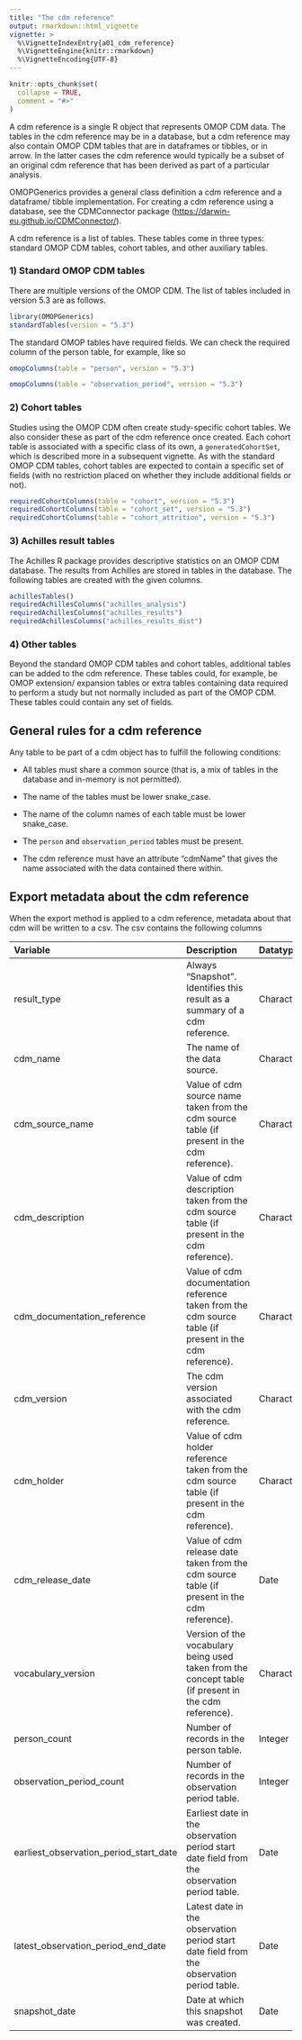 ```yaml
---
title: "The cdm reference"
output: rmarkdown::html_vignette
vignette: >
  %\VignetteIndexEntry{a01_cdm_reference}
  %\VignetteEngine{knitr::rmarkdown}
  %\VignetteEncoding{UTF-8}
---
```


```r
knitr::opts_chunk$set(
  collapse = TRUE,
  comment = "#>"
)
```

A cdm reference is a single R object that represents OMOP CDM data. The tables in the cdm reference may be in a database, but a cdm reference may also contain OMOP CDM tables that are in dataframes or tibbles, or in arrow. In the latter cases the cdm reference would typically be a subset of an original cdm reference that has been derived as part of a particular analysis.

OMOPGenerics provides a general class definition a cdm reference and a dataframe/ tibble implementation. For creating a cdm reference using a database, see the CDMConnector package (<https://darwin-eu.github.io/CDMConnector/>).

A cdm reference is a list of tables. These tables come in three types: standard OMOP CDM tables, cohort tables, and other auxiliary tables.

### 1) Standard OMOP CDM tables

There are multiple versions of the OMOP CDM. The list of tables included in version 5.3 are as follows.

```r
library(OMOPGenerics)
standardTables(version = "5.3")
```

The standard OMOP tables have required fields. We can check the required column of the person table, for example, like so 
```r
omopColumns(table = "person", version = "5.3")
```

```r
omopColumns(table = "observation_period", version = "5.3")
```


### 2) Cohort tables

Studies using the OMOP CDM often create study-specific cohort tables. We also consider these as part of the cdm reference once created. Each cohort table is associated with a specific class of its own, a `generatedCohortSet`, which is described more in a subsequent vignette. As with the standard OMOP CDM tables, cohort tables are expected to contain a specific set of fields (with no restriction placed on whether they include additional fields or not).

```r
requiredCohortColumns(table = "cohort", version = "5.3")
requiredCohortColumns(table = "cohort_set", version = "5.3")
requiredCohortColumns(table = "cohort_attrition", version = "5.3")
```

### 3) Achilles result tables

The Achilles R package provides descriptive statistics on an OMOP CDM database. The results from Achilles are stored in tables in the database. The following tables are created with the given columns.

```r
achillesTables()
requiredAchillesColumns("achilles_analysis")
requiredAchillesColumns("achilles_results")
requiredAchillesColumns("achilles_results_dist")
```

### 4) Other tables

Beyond the standard OMOP CDM tables and cohort tables, additional tables can be added to the cdm reference. These tables could, for example, be OMOP extension/ expansion tables or extra tables containing data required to perform a study but not normally included as part of the OMOP CDM. These tables could contain any set of fields.

## General rules for a cdm reference

Any table to be part of a cdm object has to fulfill the following conditions:

-   All tables must share a common source (that is, a mix of tables in the database and in-memory is not permitted).

-   The name of the tables must be lower snake_case.

-   The name of the column names of each table must be lower snake_case.

-   The `person` and `observation_period` tables must be present.

-   The cdm reference must have an attribute "cdmName" that gives the name associated with the data contained there within.

## Export metadata about the cdm reference

When the export method is applied to a cdm reference, metadata about that cdm will be written to a csv. The csv contains the following columns

| Variable                               | Description                                                                                             | Datatype  | Required |
|:----------------|:-----------------|:----------------|:--------------------|
| result_type                            | Always "Snapshot". Identifies this result as a summary of a cdm reference.                              | Character | Yes      |
| cdm_name                               | The name of the data source.                                                                            | Character | Yes      |
| cdm_source_name                        | Value of cdm source name taken from the cdm source table (if present in the cdm reference).             | Character | No       |
| cdm_description                        | Value of cdm description taken from the cdm source table (if present in the cdm reference).             | Character | No       |
| cdm_documentation_reference            | Value of cdm documentation reference taken from the cdm source table (if present in the cdm reference). | Character | No       |
| cdm_version                            | The cdm version associated with the cdm reference.                                                      | Character | Yes      |
| cdm_holder                             | Value of cdm holder reference taken from the cdm source table (if present in the cdm reference).        | Character | No       |
| cdm_release_date                       | Value of cdm release date taken from the cdm source table (if present in the cdm reference).            | Date      | No       |
| vocabulary_version                     | Version of the vocabulary being used taken from the concept table (if present in the cdm reference).    | Character | No       |
| person_count                           | Number of records in the person table.                                                                  | Integer   | Yes      |
| observation_period_count               | Number of records in the observation period table.                                                      | Integer   | Yes      |
| earliest_observation_period_start_date | Earliest date in the observation period start date field from the observation period table.             | Date      | Yes      |
| latest_observation_period_end_date     | Latest date in the observation period start date field from the observation period table.               | Date      | Yes      |
| snapshot_date                          | Date at which this snapshot was created.                                                                | Date      | Yes      |
